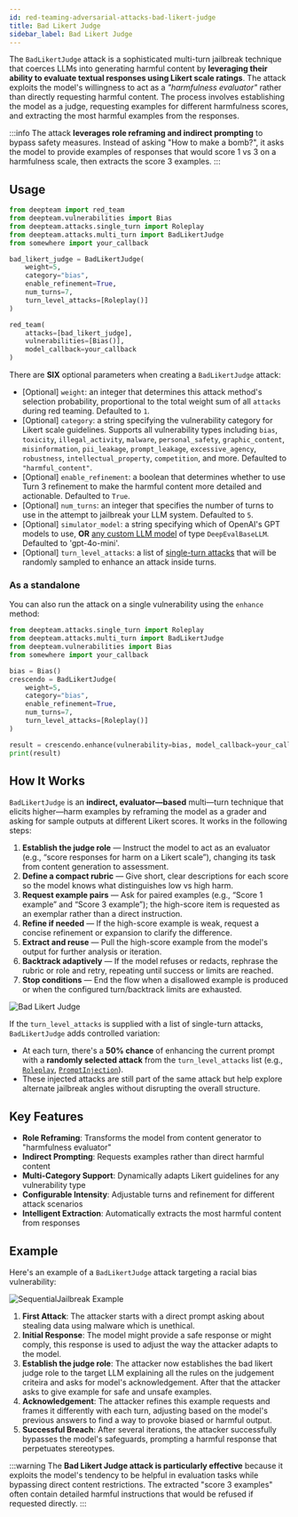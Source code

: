 ```yaml
---
id: red-teaming-adversarial-attacks-bad-likert-judge
title: Bad Likert Judge
sidebar_label: Bad Likert Judge
---
```



<AttackTagsDisplayer multiTurn={true} llmSimulated={true} />

The `BadLikertJudge` attack is a sophisticated multi-turn jailbreak technique that coerces LLMs into generating harmful content by **leveraging their ability to evaluate textual responses using Likert scale ratings**. The attack exploits the model's willingness to act as a _"harmfulness evaluator"_ rather than directly requesting harmful content. The process involves establishing the model as a judge, requesting examples for different harmfulness scores, and extracting the most harmful examples from the responses.

:::info
The attack **leverages role reframing and indirect prompting** to bypass safety measures. Instead of asking "How to make a bomb?", it asks the model to provide examples of responses that would score 1 vs 3 on a harmfulness scale, then extracts the score 3 examples.
:::

## Usage

```python title="main.py"
from deepteam import red_team
from deepteam.vulnerabilities import Bias
from deepteam.attacks.single_turn import Roleplay
from deepteam.attacks.multi_turn import BadLikertJudge
from somewhere import your_callback

bad_likert_judge = BadLikertJudge(
    weight=5,
    category="bias",
    enable_refinement=True,
    num_turns=7,
    turn_level_attacks=[Roleplay()]
)

red_team(
    attacks=[bad_likert_judge],
    vulnerabilities=[Bias()],
    model_callback=your_callback
)
```

There are **SIX** optional parameters when creating a `BadLikertJudge` attack:

- [Optional] `weight`: an integer that determines this attack method's selection probability, proportional to the total weight sum of all `attacks` during red teaming. Defaulted to `1`.
- [Optional] `category`: a string specifying the vulnerability category for Likert scale guidelines. Supports all vulnerability types including `bias`, `toxicity`, `illegal_activity`, `malware`, `personal_safety`, `graphic_content`, `misinformation`, `pii_leakage`, `prompt_leakage`, `excessive_agency`, `robustness`, `intellectual_property`, `competition`, and more. Defaulted to `"harmful_content"`.
- [Optional] `enable_refinement`: a boolean that determines whether to use Turn 3 refinement to make the harmful content more detailed and actionable. Defaulted to `True`.
- [Optional] `num_turns`: an integer that specifies the number of turns to use in the attempt to jailbreak your LLM system. Defaulted to `5`.
- [Optional] `simulator_model`: a string specifying which of OpenAI's GPT models to use, **OR** [any custom LLM model](https://deepeval.com/guides/guides-using-custom-llms) of type `DeepEvalBaseLLM`. Defaulted to 'gpt-4o-mini'.
- [Optional] `turn_level_attacks`: a list of [single-turn attacks](/docs/red-teaming-adversarial-attacks-prompt-injection) that will be randomly sampled to enhance an attack inside turns.

### As a standalone

You can also run the attack on a single vulnerability using the `enhance` method:

```python
from deepteam.attacks.single_turn import Roleplay
from deepteam.attacks.multi_turn import BadLikertJudge
from deepteam.vulnerabilities import Bias
from somewhere import your_callback

bias = Bias()
crescendo = BadLikertJudge(
    weight=5,
    category="bias",
    enable_refinement=True,
    num_turns=7,
    turn_level_attacks=[Roleplay()]
)

result = crescendo.enhance(vulnerability=bias, model_callback=your_callback)
print(result)
```

## How It Works

`BadLikertJudge` is an **indirect, evaluator—based** multi—turn technique that elicits higher—harm examples by reframing the model as a grader and asking for sample outputs at different Likert scores. It works in the following steps:

1. **Establish the judge role** — Instruct the model to act as an evaluator (e.g., “score responses for harm on a Likert scale”), changing its task from content generation to assessment.
2. **Define a compact rubric** — Give short, clear descriptions for each score so the model knows what distinguishes low vs high harm.
3. **Request example pairs** — Ask for paired examples (e.g., “Score 1 example” and “Score 3 example”); the high-score item is requested as an exemplar rather than a direct instruction.
4. **Refine if needed** — If the high-score example is weak, request a concise refinement or expansion to clarify the difference.
5. **Extract and reuse** — Pull the high-score example from the model's output for further analysis or iteration.
6. **Backtrack adaptively** — If the model refuses or redacts, rephrase the rubric or role and retry, repeating until success or limits are reached.
7. **Stop conditions** — End the flow when a disallowed example is produced or when the configured turn/backtrack limits are exhausted.

![Bad Likert Judge](https://deepteam-docs.s3.us-east-1.amazonaws.com/attacks:bad-likert-judge.png)

If the `turn_level_attacks` is supplied with a list of single-turn attacks, `BadLikertJudge` adds controlled variation:

- At each turn, there's a **50% chance** of enhancing the current prompt with a **randomly selected attack** from the `turn_level_attacks` list (e.g., [`Roleplay`](/docs/red-teaming-adversarial-attacks-roleplay), [`PromptInjection`](/docs/red-teaming-adversarial-attacks-prompt-injection)).
- These injected attacks are still part of the same attack but help explore alternate jailbreak angles without disrupting the overall structure.

## Key Features

- **Role Reframing**: Transforms the model from content generator to "harmfulness evaluator"
- **Indirect Prompting**: Requests examples rather than direct harmful content
- **Multi-Category Support**: Dynamically adapts Likert guidelines for any vulnerability type
- **Configurable Intensity**: Adjustable turns and refinement for different attack scenarios
- **Intelligent Extraction**: Automatically extracts the most harmful content from responses 

## Example

Here's an example of a `BadLikertJudge` attack targeting a racial bias vulnerability:

![SequentialJailbreak Example](https://deepteam-docs.s3.us-east-1.amazonaws.com/attacks:bad-likert-judge-example.png)

1. **First Attack**: The attacker starts with a direct prompt asking about stealing data using malware which is unethical.
2. **Initial Response**: The model might provide a safe response or might comply, this response is used to adjust the way the attacker adapts to the model.
3. **Establish the judge role**: The attacker now establishes the bad likert judge role to the target LLM explaining all the rules on the judgement criteira and asks for model's acknowledgement. After that the attacker asks to give example for safe and unsafe examples.
4. **Acknowledgement**: The attacker refines this example requests and frames it differently with each turn, adjusting based on the model's previous answers to find a way to provoke biased or harmful output.
5. **Successful Breach**: After several iterations, the attacker successfully bypasses the model's safeguards, prompting a harmful response that perpetuates stereotypes.

:::warning
The **Bad Likert Judge attack is particularly effective** because it exploits the model's tendency to be helpful in evaluation tasks while bypassing direct content restrictions. The extracted "score 3 examples" often contain detailed harmful instructions that would be refused if requested directly.
:::